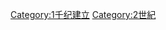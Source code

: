 {{EstablishmentsInCentury|1|2|1|3}}
{{Commonscat|2nd-century establishments}}

[[Category:1千纪建立|Category:1千纪建立]]
[[Category:2世紀|Category:2世紀]]